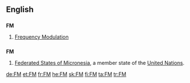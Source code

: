 {{also|fm|Fm|.fm}}
==English==

==={{initialism}}===
'''FM'''

# [[frequency modulation|Frequency Modulation]]

==={{abbreviation}}===
'''FM'''

# {{geography}} [[Federated States of Micronesia]], a member state of the [[United Nations]].

[[de:FM]]
[[et:FM]]
[[fr:FM]]
[[he:FM]]
[[sk:FM]]
[[fi:FM]]
[[ta:FM]]
[[tr:FM]]